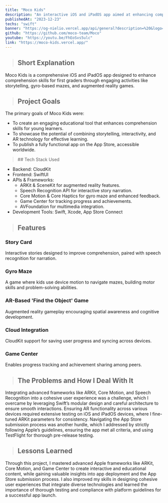 ```yaml
---
title: "Moco Kids"
description: "An interactive iOS and iPadOS app aimed at enhancing comprehension skills for first graders, featuring engaging activities such as storytelling, gyro-based mazes, and augmented reality games."
publishedAt: "2023-12-23"
techs: "swift"
banner: "https://og-nielio.vercel.app/api/general?description=%20&logo=https%3A%2F%2Fog-nielio.vercel.app%2Fimages%2Flogo.png&logoWidth=150&siteName=Moco%20Kids&theme=dark"
github: "https://github.com/moco-team/Moco"
youtube: "https://youtu.be/FhEoSvs5ulc"
link: "https://moco-kids.vercel.app/"
---
```


> ## Short Explanation

Moco Kids is a comprehensive iOS and iPadOS app designed to enhance comprehension skills for 
first graders through engaging activities like storytelling, gyro-based mazes, and augmented reality games.

> ## Project Goals

The primary goals of Moco Kids were:

- To create an engaging educational tool that enhances comprehension skills for young learners.
- To showcase the potential of combining storytelling, interactivity, and AR technology for effective learning.
- To publish a fully functional app on the App Store, accessible worldwide.

<blockquote className="with-icons">
   ## Tech Stack Used
   <div className="not-prose mt-2">
      <TechIcons techs={["swift"]} />
   </div>
</blockquote>

- Backend: CloudKit
- Frontend: SwiftUI
- APIs & Frameworks:
   - ARKit & SceneKit for augmented reality features.
   - Speech Recognition API for interactive story narration.
   - Core Motion & Core Haptics for gyro maze and enhanced feedback.
   - Game Center for tracking progress and achievements.
   - AVFoundation for multimedia integration.
- Development Tools: Swift, Xcode, App Store Connect

> ## Features

### Story Card

Interactive stories designed to improve comprehension, paired with speech recognition for narration.

### Gyro Maze

A game where kids use device motion to navigate mazes, building motor skills and problem-solving abilities.

### AR-Based 'Find the Object' Game

Augmented reality gameplay encouraging spatial awareness and cognitive development.

### Cloud Integration

CloudKit support for saving user progress and syncing across devices.

### Game Center

Enables progress tracking and achievement sharing among peers.

> ## The Problems and How I Deal With It

Integrating advanced frameworks like ARKit, Core Motion, and Speech Recognition into a cohesive user experience 
was a challenge, which I overcame by leveraging Swift’s modular design and careful architecture to ensure smooth 
interactions. Ensuring AR functionality across various devices required extensive testing on iOS and iPadOS devices, 
where I fine-tuned ARKit parameters for consistency. Navigating the App Store submission process was another hurdle, 
which I addressed by strictly following Apple’s guidelines, ensuring the app met all criteria, and using TestFlight 
for thorough pre-release testing.

> ## Lessons Learned

Through this project, I mastered advanced Apple frameworks like ARKit, Core Motion, and Game Center to create 
interactive and educational content, while gaining valuable insights into app deployment and the App Store submission 
process. I also improved my skills in designing cohesive user experiences that integrate diverse technologies and 
learned the importance of thorough testing and compliance with platform guidelines for a successful app launch.
